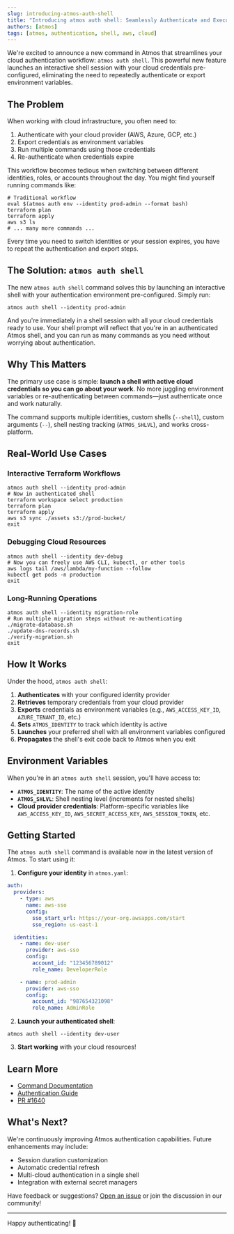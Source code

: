 ```yaml
---
slug: introducing-atmos-auth-shell
title: "Introducing atmos auth shell: Seamlessly Authenticate and Execute"
authors: [atmos]
tags: [atmos, authentication, shell, aws, cloud]
---
```


We're excited to announce a new command in Atmos that streamlines your cloud authentication workflow: `atmos auth shell`. This powerful new feature launches an interactive shell session with your cloud credentials pre-configured, eliminating the need to repeatedly authenticate or export environment variables.

<!-- truncate -->

## The Problem

When working with cloud infrastructure, you often need to:

1. Authenticate with your cloud provider (AWS, Azure, GCP, etc.)
2. Export credentials as environment variables
3. Run multiple commands using those credentials
4. Re-authenticate when credentials expire

This workflow becomes tedious when switching between different identities, roles, or accounts throughout the day. You might find yourself running commands like:

```shell
# Traditional workflow
eval $(atmos auth env --identity prod-admin --format bash)
terraform plan
terraform apply
aws s3 ls
# ... many more commands ...
```

Every time you need to switch identities or your session expires, you have to repeat the authentication and export steps.

## The Solution: `atmos auth shell`

The new `atmos auth shell` command solves this by launching an interactive shell with your authentication environment pre-configured. Simply run:

```shell
atmos auth shell --identity prod-admin
```

And you're immediately in a shell session with all your cloud credentials ready to use. Your shell prompt will reflect that you're in an authenticated Atmos shell, and you can run as many commands as you need without worrying about authentication.

## Why This Matters

The primary use case is simple: **launch a shell with active cloud credentials so you can go about your work**. No more juggling environment variables or re-authenticating between commands—just authenticate once and work naturally.

The command supports multiple identities, custom shells (`--shell`), custom arguments (`--`), shell nesting tracking (`ATMOS_SHLVL`), and works cross-platform.

## Real-World Use Cases

### Interactive Terraform Workflows

```shell
atmos auth shell --identity prod-admin
# Now in authenticated shell
terraform workspace select production
terraform plan
terraform apply
aws s3 sync ./assets s3://prod-bucket/
exit
```

### Debugging Cloud Resources

```shell
atmos auth shell --identity dev-debug
# Now you can freely use AWS CLI, kubectl, or other tools
aws logs tail /aws/lambda/my-function --follow
kubectl get pods -n production
exit
```

### Long-Running Operations

```shell
atmos auth shell --identity migration-role
# Run multiple migration steps without re-authenticating
./migrate-database.sh
./update-dns-records.sh
./verify-migration.sh
exit
```

## How It Works

Under the hood, `atmos auth shell`:

1. **Authenticates** with your configured identity provider
2. **Retrieves** temporary credentials from your cloud provider
3. **Exports** credentials as environment variables (e.g., `AWS_ACCESS_KEY_ID`, `AZURE_TENANT_ID`, etc.)
4. **Sets** `ATMOS_IDENTITY` to track which identity is active
5. **Launches** your preferred shell with all environment variables configured
6. **Propagates** the shell's exit code back to Atmos when you exit

## Environment Variables

When you're in an `atmos auth shell` session, you'll have access to:

- **`ATMOS_IDENTITY`**: The name of the active identity
- **`ATMOS_SHLVL`**: Shell nesting level (increments for nested shells)
- **Cloud provider credentials**: Platform-specific variables like `AWS_ACCESS_KEY_ID`, `AWS_SECRET_ACCESS_KEY`, `AWS_SESSION_TOKEN`, etc.

## Getting Started

The `atmos auth shell` command is available now in the latest version of Atmos. To start using it:

1. **Configure your identity** in `atmos.yaml`:

```yaml
auth:
  providers:
    - type: aws
      name: aws-sso
      config:
        sso_start_url: https://your-org.awsapps.com/start
        sso_region: us-east-1

  identities:
    - name: dev-user
      provider: aws-sso
      config:
        account_id: "123456789012"
        role_name: DeveloperRole

    - name: prod-admin
      provider: aws-sso
      config:
        account_id: "987654321098"
        role_name: AdminRole
```

2. **Launch your authenticated shell**:

```shell
atmos auth shell --identity dev-user
```

3. **Start working** with your cloud resources!

## Learn More

- [Command Documentation](/cli/commands/auth/auth-shell)
- [Authentication Guide](/core-concepts/authentication)
- [PR #1640](https://github.com/cloudposse/atmos/pull/1640)

## What's Next?

We're continuously improving Atmos authentication capabilities. Future enhancements may include:

- Session duration customization
- Automatic credential refresh
- Multi-cloud authentication in a single shell
- Integration with external secret managers

Have feedback or suggestions? [Open an issue](https://github.com/cloudposse/atmos/issues) or join the discussion in our community!

---

Happy authenticating! 🚀
